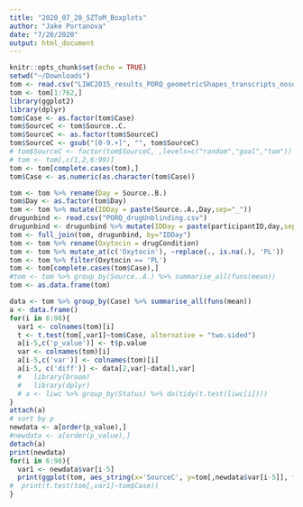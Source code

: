 ```yaml
---
title: "2020_07_20_SZToM_Boxplots"
author: "Jake Portanova"
date: "7/20/2020"
output: html_document
---
```


```r
knitr::opts_chunk$set(echo = TRUE)
setwd("~/Downloads")
tom <- read.csv("LIWC2015_results_PORQ_geometricShapes_transcripts_nosource.csv")
tom <- tom[1:762,]
library(ggplot2)
library(dplyr)
tom$Case <- as.factor(tom$Case)
tom$SourceC <- tom$Source..C.
tom$SourceC <- as.factor(tom$SourceC)
tom$SourceC <- gsub("[0-9.+]", "", tom$SourceC)
# tom$SourceC <- factor(tom$SourceC, ,levels=c("random","goal","tom"))
# tom <- tom[,c(1,2,6:99)]
tom <- tom[complete.cases(tom),]
tom$Case <- as.numeric(as.character(tom$Case))

tom <- tom %>% rename(Day = Source..B.)
tom$Day <- as.factor(tom$Day)
tom <- tom %>% mutate(IDDay = paste(Source..A.,Day,sep="_"))
drugunbind <- read.csv("PORQ_drugUnblinding.csv")
drugunbind <- drugunbind %>% mutate(IDDay = paste(participantID,day,sep="_"))
tom <- full_join(tom, drugunbind, by="IDDay")
tom <- tom %>% rename(Oxytocin = drugCondition)
tom <- tom %>% mutate_at(c('Oxytocin'), ~replace(., is.na(.), 'PL'))
tom <- tom %>% filter(Oxytocin == 'PL')
tom <- tom[complete.cases(tom$Case),]
#tom <- tom %>% group_by(Source..A.) %>% summarise_all(funs(mean))
tom <- as.data.frame(tom)
```

```r
data <- tom %>% group_by(Case) %>% summarise_all(funs(mean))
a <- data.frame()
for(i in 6:98){
  var1 <- colnames(tom)[i]
  t <- t.test(tom[,var1]~tom$Case, alternative = "two.sided")
  a[i-5,c('p_value')] <- t$p.value
  var <- colnames(tom)[i]
  a[i-5,c('var')] <- colnames(tom)[i]
  a[i-5, c('diff')] <- data[2,var]-data[1,var]
  #   library(broom)
  #   library(dplyr)
  # a <- liwc %>% group_by(Status) %>% do(tidy(t.test(liwc[i])))
}
attach(a)
# sort by p
newdata <- a[order(p_value),]
#newdata <- a[order(p_value),]
detach(a)
print(newdata)
for(i in 6:98){
  var1 <- newdata$var[i-5]
  print(ggplot(tom, aes_string(x='SourceC', y=tom[,newdata$var[i-5]], fill=factor(tom$Case)))+geom_boxplot()+ggtitle(newdata$var[i-5]))
#  print(t.test(tom[,var1]~tom$Case))
}
```